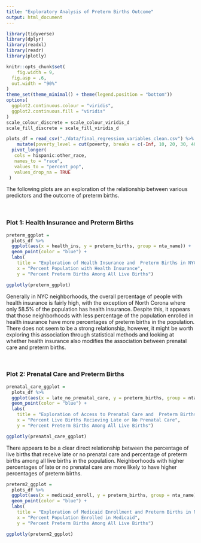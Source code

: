 ```yaml
---
title: "Exploratory Analysis of Preterm Births Outcome"
output: html_document
---
```


```r
library(tidyverse)
library(dplyr)
library(readxl)
library(readr)
library(plotly)

knitr::opts_chunk$set(
	fig.width = 9, 
  fig.asp = .6,
  out.width = "90%"
)
theme_set(theme_minimal() + theme(legend.position = "bottom"))
options(
  ggplot2.continuous.colour = "viridis",
  ggplot2.continuous.fill = "viridis"
)
scale_colour_discrete = scale_colour_viridis_d
scale_fill_discrete = scale_fill_viridis_d
```

  
```r
plots_df = read_csv("./data/final_regression_variables_clean.csv") %>%
    mutate(poverty_level = cut(poverty, breaks = c(-Inf, 10, 20, 30, 40, Inf), labels = c("poverty_10","poverty_20", "poverty_30", "poverty_40", "poverty_40+"))) %>% 
  pivot_longer(
   cols = hispanic:other_race,
   names_to = "race",
   values_to = "percent_pop",
   values_drop_na = TRUE
 ) 
```

The following plots are an exploration of the relationship between various predictors and the outcome of preterm births.

<br>

### Plot 1: Health Insurance and Preterm Births

```r
preterm_ggplot = 
  plots_df %>% 
  ggplot(aes(x = health_ins, y = preterm_births, group = nta_name)) +
  geom_point(color = "blue") + 
  labs(
    title = "Exploration of Health Insurance and  Preterm Births in NYC Neighborhoods",
    x = "Percent Population with Health Insurance",
    y = "Percent Preterm Births Among All Live Births")

ggplotly(preterm_ggplot)
```

Generally in NYC neighborhoods, the overall percentage of people with health insurance is fairly high, with the exception of North Corona where only 58.5% of the population has health insurance. Despite this, it appears that those neighborhoods with less percentage of the population enrolled in health insurance have more percentages of preterm births in the population. There does not seem to be a strong relationship, however, it might be worth exploring this association through statistical methods and looking at whether health insurance also modifies the association between prenatal care and preterm births.  

<br>

### Plot 2: Prenatal Care and Preterm Births 

```r
prenatal_care_ggplot = 
  plots_df %>% 
  ggplot(aes(x = late_no_prenatal_care, y = preterm_births, group = nta_name)) + 
  geom_point(color = "blue") + 
  labs(
    title = "Exploration of Access to Prenatal Care and  Preterm Births in NYC Neighborhoods",
    x = "Percent Live Births Recieving Late or No Prenatal Care",
    y = "Percent Preterm Births Among All Live Births")

ggplotly(prenatal_care_ggplot)
```

There appears to be a clear direct relationship between the percentage of live births that receive late or no prenatal care and percentage of preterm births among all live births in the population. Neighborhoods with higher percentages of late or no prenatal care are more likely to have higher percentages of preterm births. 


```r
preterm2_ggplot = 
  plots_df %>% 
  ggplot(aes(x = medicaid_enroll, y = preterm_births, group = nta_name)) + 
  geom_point(color = "blue") + 
  labs(
    title = "Exploration of Medicaid Enrollment and Preterm Births in NYC Neighborhoods",
    x = "Percent Population Enrolled in Medicaid",
    y = "Percent Preterm Births Among All Live Births")

ggplotly(preterm2_ggplot)
```
